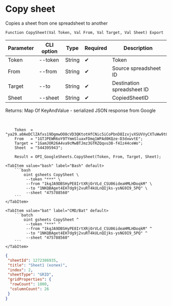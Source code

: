 ﻿---
sidebar_position: 3
---


# Copy sheet
 Copies a sheet from one spreadsheet to another



`Function CopySheet(Val Token, Val From, Val Target, Val Sheet) Export`

  | Parameter | CLI option | Type | Required | Description |
  |-|-|-|-|-|
  | Token | --token | String | &#x2714; | Token |
  | From | --from | String | &#x2714; | Source spreadsheet ID |
  | Target | --to | String | &#x2714; | Destination spreadsheet ID |
  | Sheet | --sheet | String | &#x2714; | CopiedSheetID |

  
  Returns:  Map Of KeyAndValue - serialized JSON response from Google

<br/>




```bsl title="1C:Enterprise/OneScript code example"
    Token  = "ya29.a0AeDClZAfxs19DgmwOO8cVD3QKtotHfCNic5iCoPbnD8IzxjvXSUVVyCXTuWw9t0RG7seizlNqpNWBH7sHrQAyS0SeFgQ6chxYmOYUMDNc...";
    From   = "1GTJPEWR6oY9TYmmSluaxFDmq1WPAd0KQze-D3dxwvtE";
    Target = "1GamJOR26A4va9cMwBTJmz3GTRZQqvu38-f4Iz44ceWo";
    Sheet  = "544395943";

    Result = OPI_GoogleSheets.CopySheet(Token, From, Target, Sheet);
```
 

 <Tabs>
  
    <TabItem value="bash" label="Bash" default>
        ```bash
            oint gsheets CopySheet \
             --token "***" \
             --from "1kqJA9DBSHyPE8IrtXRjOrVLd_CSU06ideaHMLHDoqkM" \
             --to "1NKQBAget4EH7dg9j2vuRT4kULnQIjks-ysNG9I9_5PQ" \
             --sheet "475788560"
        ```
    </TabItem>
  
    <TabItem value="bat" label="CMD/Bat" default>
        ```batch
            oint gsheets CopySheet ^
             --token "***" ^
             --from "1kqJA9DBSHyPE8IrtXRjOrVLd_CSU06ideaHMLHDoqkM" ^
             --to "1NKQBAget4EH7dg9j2vuRT4kULnQIjks-ysNG9I9_5PQ" ^
             --sheet "475788560"
        ```
    </TabItem>
</Tabs>


```json title="Result"
{
 "sheetId": 1272386935,
 "title": "Sheet1 (копия)",
 "index": 2,
 "sheetType": "GRID",
 "gridProperties": {
  "rowCount": 1000,
  "columnCount": 26
 }
}
```

